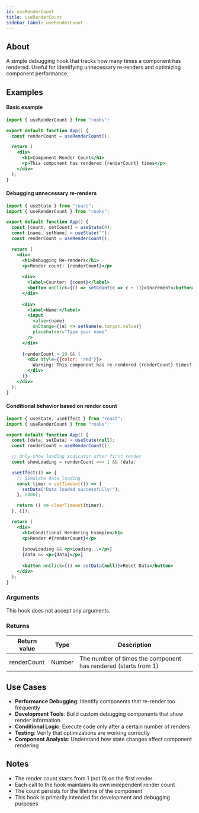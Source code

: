 ```yaml
---
id: useRenderCount
title: useRenderCount
sidebar_label: useRenderCount
---
```


## About

A simple debugging hook that tracks how many times a component has rendered. Useful for identifying unnecessary re-renders and optimizing component performance.

[//]: # "Main"

## Examples

#### Basic example

```jsx
import { useRenderCount } from "rooks";

export default function App() {
  const renderCount = useRenderCount();

  return (
    <div>
      <h1>Component Render Count</h1>
      <p>This component has rendered {renderCount} times</p>
    </div>
  );
}
```

#### Debugging unnecessary re-renders

```jsx
import { useState } from "react";
import { useRenderCount } from "rooks";

export default function App() {
  const [count, setCount] = useState(0);
  const [name, setName] = useState("");
  const renderCount = useRenderCount();

  return (
    <div>
      <h1>Debugging Re-renders</h1>
      <p>Render count: {renderCount}</p>
      
      <div>
        <label>Counter: {count}</label>
        <button onClick={() => setCount(c => c + 1)}>Increment</button>
      </div>
      
      <div>
        <label>Name:</label>
        <input 
          value={name} 
          onChange={(e) => setName(e.target.value)}
          placeholder="Type your name"
        />
      </div>
      
      {renderCount > 10 && (
        <div style={{color: 'red'}}>
          Warning: This component has re-rendered {renderCount} times!
        </div>
      )}
    </div>
  );
}
```

#### Conditional behavior based on render count

```jsx
import { useState, useEffect } from "react";
import { useRenderCount } from "rooks";

export default function App() {
  const [data, setData] = useState(null);
  const renderCount = useRenderCount();

  // Only show loading indicator after first render
  const showLoading = renderCount === 1 && !data;

  useEffect(() => {
    // Simulate data loading
    const timer = setTimeout(() => {
      setData("Data loaded successfully!");
    }, 2000);

    return () => clearTimeout(timer);
  }, []);

  return (
    <div>
      <h1>Conditional Rendering Example</h1>
      <p>Render #{renderCount}</p>
      
      {showLoading && <p>Loading...</p>}
      {data && <p>{data}</p>}
      
      <button onClick={() => setData(null)}>Reset Data</button>
    </div>
  );
}
```

### Arguments

This hook does not accept any arguments.

### Returns

| Return value | Type   | Description                                                    |
| ------------ | ------ | -------------------------------------------------------------- |
| renderCount  | Number | The number of times the component has rendered (starts from 1) |

## Use Cases

- **Performance Debugging**: Identify components that re-render too frequently
- **Development Tools**: Build custom debugging components that show render information
- **Conditional Logic**: Execute code only after a certain number of renders
- **Testing**: Verify that optimizations are working correctly
- **Component Analysis**: Understand how state changes affect component rendering

## Notes

- The render count starts from 1 (not 0) on the first render
- Each call to the hook maintains its own independent render count
- The count persists for the lifetime of the component
- This hook is primarily intended for development and debugging purposes
